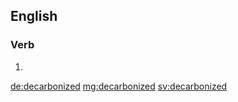==English==

===Verb===
{{head|en}}

# {{en-past of|decarbonize}}

[[de:decarbonized]]
[[mg:decarbonized]]
[[sv:decarbonized]]
